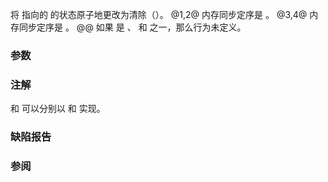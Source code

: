 {{cpp/title|atomic_flag_clear|atomic_flag_clear_explicit}}
{{cpp/thread/navbar}}
{{dcl begin}}
{{dcl header|atomic}}
{{dcl|num=1|since=c++11|
void atomic_flag_clear( volatile std::atomic_flag* obj ) noexcept;
}}
{{dcl|num=2|since=c++11|
void atomic_flag_clear( std::atomic_flag* obj ) noexcept;
}}
{{dcl|num=3|since=c++11|
void atomic_flag_clear_explicit( volatile std::atomic_flag* obj, 
                                 std::memory_order order ) noexcept;
}}
{{dcl|num=4|since=c++11|
void atomic_flag_clear_explicit( std::atomic_flag* obj, 
                                 std::memory_order order ) noexcept;
}}
{{dcl end}}

将 {{c|obj}} 指向的 {{lc|std::atomic_flag}} 的状态原子地更改为清除（{{c|false}}）。
@1,2@ 内存同步定序是 {{c|std::memory_order_seq_cst}}。
@3,4@ 内存同步定序是 {{c|order}}。
@@ 如果 {{c|order}} 是 {{c|std::memory_order_consume}}、{{c|std::memory_order_acquire}} 和 {{c|std::memory_order_acq_rel}} 之一，那么行为未定义。

===参数===
{{par begin}}
{{par|obj|指向要访问的 {{lc|std::atomic_flag}} 的指针}}
{{par|order|内存同步定序}}
{{par end}}

===注解===
{{tt|std::atomic_flag_clear}} 和 {{tt|std::atomic_flag_clear_explicit}} 可以分别以 {{c|obj-&gt;clear()}} 和 {{c|obj-&gt;clear(order)}} 实现。

===缺陷报告===
{{dr list begin}}
{{dr list item|wg=lwg|dr=2138|std=C++11|before={{c|order}} 可以是 {{c|std::memory_order_consume}}|after=此时行为未定义}}
{{dr list end}}

===参阅===
{{dsc begin}}
{{dsc inc|cpp/atomic/dsc atomic_flag}}
{{dsc inc|cpp/atomic/dsc atomic_flag_test_and_set}}
{{dsc inc|cpp/atomic/dsc memory_order}}
{{dsc see c|c/atomic/atomic_flag_clear|atomic_flag_clear|atomic_flag_clear_explicit}}
{{dsc end}}

{{langlinks|de|en|es|fr|it|ja|pt|ru}}